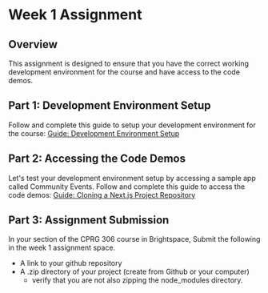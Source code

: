 # Week 1 Assignment

## Overview

This assignment is designed to ensure that you have the correct working development environment for the course and have access to the code demos.

## Part 1: Development Environment Setup

Follow and complete this guide to setup your development environment for the course: [Guide: Development Environment Setup](/guides-and-references/development-environment-setup.mdx)

## Part 2: Accessing the Code Demos

Let's test your development environment setup by accessing a sample app called Community Events. Follow and complete this guide to access the code demos: [Guide: Cloning a Next.js Project Repository](/guides-and-references/clone-project.mdx)

## Part 3: Assignment Submission

In your section of the CPRG 306 course in Brightspace, Submit the following in the week 1 assignment space.
- A link to your github repository
- A .zip directory of your project (create from Github or your computer)
  - verify that you are not also zipping the node_modules directory.
